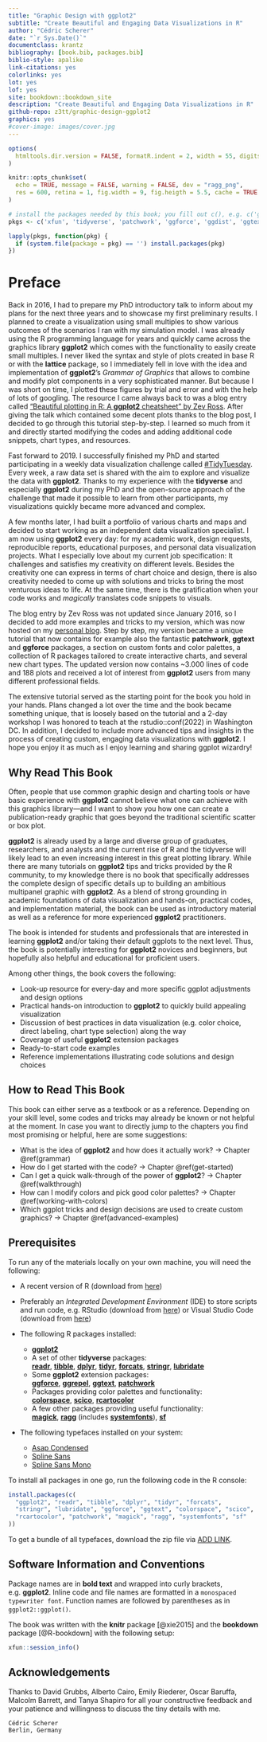 ```yaml
--- 
title: "Graphic Design with ggplot2"
subtitle: "Create Beautiful and Engaging Data Visualizations in R"
author: "Cédric Scherer"
date: "`r Sys.Date()`"
documentclass: krantz
bibliography: [book.bib, packages.bib]
biblio-style: apalike
link-citations: yes
colorlinks: yes
lot: yes
lof: yes
site: bookdown::bookdown_site
description: "Create Beautiful and Engaging Data Visualizations in R"
github-repo: z3tt/graphic-design-ggplot2
graphics: yes
#cover-image: images/cover.jpg
---
```


```r
options(
  htmltools.dir.version = FALSE, formatR.indent = 2, width = 55, digits = 4
)

knitr::opts_chunk$set(
  echo = TRUE, message = FALSE, warning = FALSE, dev = "ragg_png", 
  res = 600, retina = 1, fig.width = 9, fig.heigth = 5.5, cache = TRUE
)

# install the packages needed by this book; you fill out c(), e.g. c('ggplot2', 'dplyr')
pkgs <- c('xfun', 'tidyverse', 'patchwork', 'ggforce', 'ggdist', 'ggtext', 'ggrepel', 'rcartocolor', 'ragg')

lapply(pkgs, function(pkg) {
  if (system.file(package = pkg) == '') install.packages(pkg)
})
```

# Preface {-}

Back in 2016, I had to prepare my PhD introductory talk to inform about my plans for the next three years and to showcase my first preliminary results. I planned to create a visualization using small multiples to show various outcomes of the scenarios I ran with my simulation model. I was already using the R programming language for years and quickly came across the graphics library **ggplot2** which comes with the functionality to easily create small multiples. I never liked the syntax and style of plots created in base R or with the **lattice** package, so I immediately fell in love with the idea and implementation of **ggplot2**'s *Grammar of Graphics* that allows to combine and modify plot components in a very sophisticated manner. But because I was short on time, I plotted these figures by trial and error and with the help of lots of googling. The resource I came always back to was a blog entry called [“Beautiful plotting in R: A **ggplot2** cheatsheet” by Zev Ross](http://zevross.com/blog/2014/08/04/beautiful-plotting-in-r-a-ggplot2-cheatsheet-3/). After giving the talk which contained some decent plots thanks to the blog post, I decided to go through this tutorial step-by-step. I learned so much from it and directly started modifying the codes and adding additional code snippets, chart types, and resources.

Fast forward to 2019. I successfully finished my PhD and started participating in a weekly data visualization challenge called [#TidyTuesday](https://github.com/rfordatascience/tidytuesday/blob/master/README.md). Every week, a raw data set is shared with the aim to explore and visualize the data with **ggplot2**. Thanks to my experience with the **tidyverse** and especially **ggplot2** during my PhD and the open-source approach of the challenge that made it possible to learn from other participants, my visualizations quickly became more advanced and complex. 

A few months later, I had built a portfolio of various charts and maps and decided to start working as an independent data visualization specialist. I am now using **ggplot2** every day: for my academic work, design requests, reproducible reports, educational purposes, and personal data visualization projects. What I especially love about my current job specification: It challenges and satisfies my creativity on different levels. Besides the creativity one can express in terms of chart choice and design, there is also creativity needed to come up with solutions and tricks to bring the most venturous ideas to life. At the same time, there is the gratification when your code works and *magically* translates code snippets to visuals.

The blog entry by Zev Ross was not updated since January 2016, so I decided to add more examples and tricks to my version, which was now hosted on my [personal blog](https://www.cedricscherer.com/2019/08/05/a-ggplot2-tutorial-for-beautiful-plotting-in-r/). Step by step, my version became a unique tutorial that now contains for example also the fantastic **patchwork**, **ggtext** and **ggforce** packages, a section on custom fonts and color palettes, a collection of R packages tailored to create interactive charts, and several new chart types. The updated version now contains ~3.000 lines of code and 188 plots and received a lot of interest from **ggplot2** users from many different professional fields.

The extensive tutorial served as the starting point for the book you hold in your hands. Plans changed a lot over the time and the book became something unique, that is loosely based on the tutorial and a 2-day workshop I was honored to teach at the rstudio::conf(2022) in Washington DC. In addition, I decided to include more advanced tips and insights in the process of creating custom, engaging data visualizations with **ggplot2**. I hope you enjoy it as much as I enjoy learning and sharing ggplot wizardry!


## Why Read This Book {-}

Often, people that use common graphic design and charting tools or have basic experience with **ggplot2** cannot believe what one can achieve with this graphics library—and I want to show you how one can create a publication-ready graphic that goes beyond the traditional scientific scatter or box plot.

**ggplot2** is already used by a large and diverse group of graduates, researchers, and analysts and the current rise of R and the tidyverse will likely lead to an even increasing interest in this great plotting library. While there are many tutorials on **ggplot2** tips and tricks provided by the R community, to my knowledge there is no book that specifically addresses the complete design of specific details up to building an ambitious multipanel graphic with **ggplot2**. As a blend of strong grounding in academic foundations of data visualization and hands-on, practical codes, and implementation material, the book can be used as introductory material as well as a reference for more experienced **ggplot2** practitioners. 

The book is intended for students and professionals that are interested in learning **ggplot2** and/or taking their default ggplots to the next level. Thus, the book is potentially interesting for **ggplot2** novices and beginners, but hopefully also helpful and educational for proficient users.

Among other things, the book covers the following:

*	Look-up resource for every-day and more specific ggplot adjustments and design options
*	Practical hands-on introduction to **ggplot2** to quickly build appealing visualization
*	Discussion of best practices in data visualization (e.g. color choice, direct labeling, chart type selection) along the way
*	Coverage of useful **ggplot2** extension packages
*	Ready-to-start code examples
*	Reference implementations illustrating code solutions and design choices


## How to Read This Book {-}

This book can either serve as a textbook or as a reference. Depending on your skill level, some codes and tricks may already be known or not helpful at the moment. In case you want to directly jump to the chapters you find most promising or helpful, here are some suggestions:

* What is the idea of **ggplot2** and how does it actually work? → Chapter \@ref(grammar)
* How do I get started with the code? → Chapter \@ref(get-started)
* Can I get a quick walk-through of the power of **ggplot2**? → Chapter \@ref(walkthrough)
* How can I modify colors and pick good color palettes? → Chapter \@ref(working-with-colors)
* Which ggplot tricks and design decisions are used to create custom graphics? → Chapter \@ref(advanced-examples)

## Prerequisites {-}

To run any of the materials locally on your own machine, you will need the following:

* A recent version of R (download from [here](https://cloud.r-project.org/))

* Preferably an *Integrated Development Environment* (IDE) to store scripts and run code, e.g. RStudio (download from [here](https://posit.co/download/rstudio-desktop/)) or Visual Studio Code (download from [here](https://code.visualstudio.com/download))

* The following R packages installed:
  + [**ggplot2**](https://ggplot2.tidyverse.org/) 
  + A set of other **tidyverse** packages:<br>[**readr**](https://readr.tidyverse.org/), [**tibble**](https://tibble.tidyverse.org/), [**dplyr**](https://dplyr.tidyverse.org/), [**tidyr**](https://tidyr.tidyverse.org/), [**forcats**](https://forcats.tidyverse.org/), [**stringr**](https://stringr.tidyverse.org/), [**lubridate**](https://lubriate.tidyverse.org/)
  + Some **ggplot2** extension packages:<br>[**ggforce**](https://ggforce.data-imaginist.com/), [**ggrepel**](https://ggrepel.slowkow.com/), [**ggtext**](https://wilkelab.org/ggtext/), [**patchwork**](https://patchwork.data-imaginist.com/)
  + Packages providing color palettes and functionality:<br>[**colorspace**](https://colorspace.r-forge.r-project.org/), [**scico**](https://github.com/thomasp85/scico), [**rcartocolor**](https://jakubnowosad.com/rcartocolor/)
  + A few other packages providing useful functionality:<br>[**magick**](https://docs.ropensci.org/magick/), [**ragg**](https://ragg.r-lib.org/) (includes [**systemfonts**](https://systemfonts.r-lib.org/)), [**sf**](https://r-spatial.github.io/sf/)
  
* The following typefaces installed on your system:
    + [Asap Condensed](https://fonts.google.com/specimen/Asap+Condensed)
    + [Spline Sans](https://fonts.google.com/specimen/Spline+Sans)
    + [Spline Sans Mono](https://fonts.google.com/specimen/Spline+Sans+Mono)
  
To install all packages in one go, run the following code in the R console:

```r
install.packages(c(
  "ggplot2", "readr", "tibble", "dplyr", "tidyr", "forcats", 
  "stringr", "lubridate", "ggforce", "ggtext", "colorspace", "scico",
  "rcartocolor", "patchwork", "magick", "ragg", "systemfonts", "sf"
))
```

To get a bundle of all typefaces, download the zip file via [ADD LINK]().

## Software Information and Conventions {-}

Package names are in **bold text** and wrapped into curly brackets, e.g. **ggplot2**. Inline code and file names are formatted in a `monospaced typewriter font`. Function names are followed by parentheses as in `ggplot2::ggplot()`. 

The book was written with the **knitr**\index{knitr} package [@xie2015] and the **bookdown**\index{bookdown} package [@R-bookdown] with the following setup:

```r
xfun::session_info()
```


## Acknowledgements {-}

Thanks to David Grubbs, Alberto Cairo, Emily Riederer, Oscar Baruffa, Malcolm Barrett, and Tanya Shapiro for all your constructive feedback and your patience and willingness to discuss the tiny details with me.  
  

```block2
Cédric Scherer  
Berlin, Germany
```

